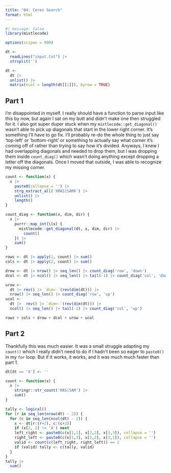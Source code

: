 ```yaml
---
title: "04: Ceres Search"
format: html
---
```


```r
#| message: false
library(mistlecode)

options(scipen = 999)
```

```r
dt <-
  readLines("input.txt") |>
  strsplit('')

dt <-
  dt |>
  unlist() |>
  matrix(ncol = length(dt[[1]]), byrow = TRUE)
```

## Part 1

I'm disappointed in myself. I really should have a function to parse input like this by now, but again I sat on my butt and didn't make one then struggled for it. I also got super duper stuck when my `mistlecode::get_diagonal()` wasn't able to pick up diagonals that start in the lower right corner. It's something I'll have to go fix. I'll probably re-do the whole thing to just say 'top-left' or 'bottom-right' or something to actually say what corner it's coming off of rather than trying to say how it's divided. Anyways, I knew I had overlapping diagonals and needed to drop them, but I was dropping them inside `count_diag()` which wasn't doing anything except dropping a letter off the diagonals. Once I moved that outside, I was able to recognize my missing corner.

```r
count <- function(x) {
  x |>
    paste0(collapse = '') |>
    strg_extract_all('XMAS|SAMX') |>
    unlist() |>
    length()
}

count_diag <- function(x, dim, dir) {
  x |>
    purrr::map_int(\(x) {
      mistlecode::get_diagonal(dt, x, dim, dir) |>
        count()
    }) |>
    sum()
}

rows <- dt |> apply(1, count) |> sum()
cols <- dt |> apply(2, count) |> sum()

drow <- dt |> nrow() |> seq_len() |> count_diag('row', 'down')
dcol <- dt |> ncol() |> seq_len() |> tail(-1) |> count_diag('col', 'down')

urow <-
  dt |> rev() |> `dim<-`(rev(dim(dt))) |>
  nrow() |> seq_len() |> count_diag('row', 'up')
ucol <-
  dt |>  rev() |> `dim<-`(rev(dim(dt))) |>
  ncol() |> seq_len() |> tail(-1) |> count_diag('col', 'up')

rows + cols + drow + dcol + urow + ucol
```

## Part 2

Thankfully this was much easier. It was a small struggle adapting my `count()` which I really didn't need to do if I hadn't been so eager to `paste0()` in my `for` loop. But if it works, it works, and it was much much faster than part 1.

```r
dt[dt == 'X'] <- ''

count <- function(x) {
  x |>
    stringr::str_count('MAS|SAM') |>
    sum()
}

tally <- logical()
for (r in seq_len(nrow(dt) - 2)) {
  for (c in seq_len(ncol(dt) - 2)) {
    x <- dt[r:(r+2), c:(c+2)]
    if (x[2, 2] != 'A') next
    left_right <- paste0(c(x[1,1], x[2,2], x[3,3]), collapse = '')
    right_left <- paste0(c(x[1,3], x[2,2], x[3,1]), collapse = '')
    valid <- count(c(left_right, right_left)) == 2
    if (valid) tally <- c(tally, valid)
  }
}
tally |>
  sum()
```

